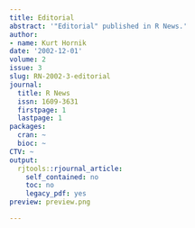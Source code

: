 ```yaml
---
title: Editorial
abstract: '"Editorial" published in R News.'
author:
- name: Kurt Hornik
date: '2002-12-01'
volume: 2
issue: 3
slug: RN-2002-3-editorial
journal:
  title: R News
  issn: 1609-3631
  firstpage: 1
  lastpage: 1
packages:
  cran: ~
  bioc: ~
CTV: ~
output:
  rjtools::rjournal_article:
    self_contained: no
    toc: no
    legacy_pdf: yes
preview: preview.png

---
```

